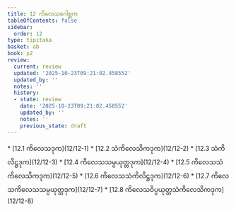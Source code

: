 ```yaml
---
title: 12 ကိလေသဂေါစ္ဆက
tableOfContents: false
sidebar:
  order: 12
type: tipitaka
basket: ab
book: p2
review:
  current: review
  updated: '2025-10-23T09:21:02.458552'
  updated_by: ''
  notes: ''
  history:
  - state: review
    date: '2025-10-23T09:21:02.458552'
    updated_by: ''
    notes: ''
    previous_state: draft
---
```



<ReviewStatus review={frontmatter.review} showDetails={true} />

<HypothesisAnnotation frontmatter={frontmatter} />

<DynamicBreadcrumb />



<TableOfContents book="p2" section="12">
* [12.1 ကိလေသဒုက](12/12-1)
* [12.2 သံကိလေသိကဒုက](12/12-2)
* [12.3 သံကိလိဋ္ဌဒုက](12/12-3)
* [12.4 ကိလေသသမ္ပယုတ္တဒုက](12/12-4)
* [12.5 ကိလေသသံကိလေသိကဒုက](12/12-5)
* [12.6 ကိလေသသံကိလိဋ္ဌဒုက](12/12-6)
* [12.7 ကိလေသကိလေသသမ္ပယုတ္တဒုက](12/12-7)
* [12.8 ကိလေသဝိပ္ပယုတ္တသံကိလေသိကဒုက](12/12-8)
</TableOfContents>